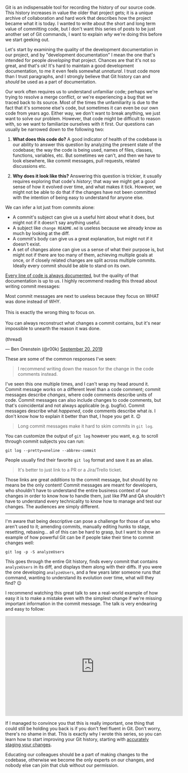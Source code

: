 
Git is an indispensable tool for recording the history of our source code. This history increases in value the older that project gets; it is a unique archive of collaboration and hard work that describes how the project became what it is today. I wanted to write about the short and long term value of committing code, but I don't want this series of posts to be just another set of Git commands, I want to explain _why_ we're doing this before we start geeking out.

Let's start by examining the quality of the development documentation in our project, and by "development documentation" I mean the one that's intended for people _developing_ that project. Chances are that it's not so great, and that's ok! It's hard to maintain a good development documentation, to me it even feels somewhat _unnatural_. I trust code more than I trust paragraphs, and I strongly believe that Git history can and _should_ be used as a part of documentation.

Our work often requires us to understand unfamiliar code; perhaps we're trying to resolve a merge conflict, or we're experiencing a bug that we traced back to its source. Most of the times the unfamiliarity is due to the fact that it's someone else's code, but sometimes it can even be our own code from years ago. Either way, we don't want to break anything, we just want to solve our problem. However, that code might be difficult to reason with, so we want to familiarize ourselves with it first. Our questions can usually be narrowed down to the following two:

  1. **What does this code do?** A good indicator of health of the codebase is our ability to answer this question by analyzing the present state of the codebase; the way the code is being used, names of files, classes, functions, variables, etc. But sometimes we can't, and then we have to look elsewhere, like commit messages, pull requests, related discussions etc.

  2. **Why does it look like this?** Answering this question is trickier, it usually requires exploring that code's _history_; that way we might get a good sense of how it evolved over time, and what makes it tick. However, we might not be able to do that if the changes have not been committed with the intention of being easy to understand for anyone else.

We can infer a lot just from commits alone:

  - A commit's subject can give us a useful hint about what it does, but might not if it doesn't say anything useful.
  - A subject like `change README.md` is useless because we already know as much by looking at the diff.
  - A commit's body can give us a great explanation, but might not if it doesn't exist.
  - A set of changes alone can give us a sense of what their purpose is, but might not if there are too many of them, achieving multiple goals at once, or if closely related changes are split across multiple commits. Ideally every commit should be able to stand on its own.

[Every line of code is always documented](https://mislav.net/2014/02/hidden-documentation/), but the quality of that documentation is up to us. I highly recommend reading this thread about writing commit messages:

<Tweet>
  <p lang="en" dir="ltr">Most commit messages are next to useless because they focus on WHAT was done instead of WHY.<br /><br />This is exactly the wrong thing to focus on.<br /><br />You can always reconstruct what changes a commit contains, but it&#39;s near impossible to unearth the reason it was done.<br /><br />(thread)</p>
  &mdash; Ben Orenstein (@r00k) <a href="https://twitter.com/r00k/status/1175100703829909505?ref_src=twsrc%5Etfw">September 20, 2019</a>
</Tweet>

These are some of the common responses I've seen:

  > I recommend writing down the reason for the change in the code comments instead.

I've seen this one multiple times, and I can't wrap my head around it. Commit message works on a different level than a code comment; commit messages describe _changes_, where code comments describe units of code. Commit messages can also include changes to code comments, but that's coincidental and not always applicable (e.g. bugfix). Commit messages describe what _happened_, code comments describe what _is_. I don't know how to explain it better than that, I hope you get it. 😉

  > Long commit messages make it hard to skim commits in `git log`.

You can customize the output of `git log` however you want, e.g. to scroll through commit subjects you can run:

```shell
git log --pretty=oneline --abbrev-commit
```

People usually find their favorite `git log` format and save it as an alias.

  > It's better to just link to a PR or a Jira/Trello ticket.

Those links are great _additions_ to the commit message, but should by no means be the only content! Commit messages are meant for developers, who shouldn't have to understand the entire business context of our changes in order to know how to handle them, just like PM and QA shouldn't have to understand every technicality to know how to manage and test our changes. The audiences are simply different.

---

I'm aware that being descriptive can pose a challenge for those of us who aren't used to it; amending commits, manually editing hunks to stage, resetting, rebasing... all of this can be hard to grasp, but I want to show an example of how powerful Git can be if people take their time to commit changes well:

```shell
git log -p -S analyzeUsers
```

This goes through the entire Git history, finds every commit that contains `analyzeUsers` in its diff, and displays them along with their diffs. If you were the one developing `analyzeUsers`, and a few years later someone runs that command, wanting to understand its evolution over time, what will they find? 😉

I recommend watching this great talk to see a real-world example of how easy it is to make a mistake even with the simplest change if we're missing important information in the commit message. The talk is very endearing and easy to follow:

<iframe className="mx-auto rounded-lg" width="560" height="315" src="https://www.youtube.com/embed/1NoNTqank_U" frameBorder="0" allow="accelerometer; autoplay; clipboard-write; encrypted-media; gyroscope; picture-in-picture" allowFullScreen></iframe>

If I managed to convince you that this is really important, one thing that could still be holding you back is if you don't feel fluent in Git. Don't worry, there's no shame in that. This is exactly why I wrote this series, so you can learn how to start improving your Git history, starting with [accurately staging your changes](/blog/better-git-history/staging).

Educating our colleagues should be a part of making changes to the codebase, otherwise we become the only experts on our changes, and nobody else can join that club without our permission.
